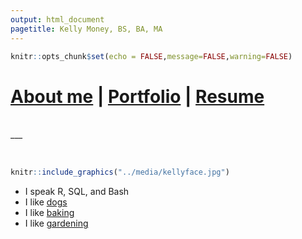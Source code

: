 ```yaml
---
output: html_document
pagetitle: Kelly Money, BS, BA, MA
---
```


```r
knitr::opts_chunk$set(echo = FALSE,message=FALSE,warning=FALSE)
```


# [**About me**](https://kelferdm.github.io/about-me) | [**Portfolio**](https://kelferdm.github.io/projects) | [**Resume**](https://kelferdm.github.io/resume/Resume_KM_2023.pdf){target="_blank"}

<br>
___

<br>



```r
knitr::include_graphics("../media/kellyface.jpg")
```

  - I speak R, SQL, and Bash
  - I like [dogs](../media/indy.jpg)
  - I like [baking](../media/00100lPORTRAIT_00100_BURST20190818104653919_COVER.jpg)
  - I like [gardening](../media/garden.jpg)

